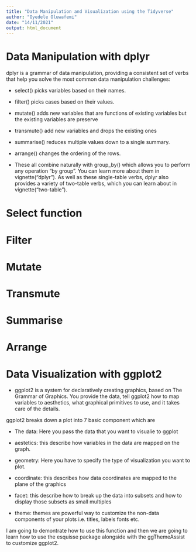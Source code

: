 ```yaml
---
title: "Data Manipulation and Visualization using the Tidyverse"
author: "Oyedele Oluwafemi"
date: "14/11/2021"
output: html_document
---
```


# Data Manipulation with dplyr

dplyr is a grammar of data manipulation, providing a consistent set of verbs that help you solve the most common data manipulation challenges:

- select() picks variables based on their names.

- filter() picks cases based on their values.

- mutate() adds new variables that are functions of existing variables but the existing variables are preserve

- transmute() add new variables and drops the existing ones

- summarise() reduces multiple values down to a single summary.

- arrange() changes the ordering of the rows.

- These all combine naturally with group_by() which allows you to perform any operation “by group”. You can learn more about them in vignette("dplyr"). As well as these single-table verbs, dplyr also provides a variety of two-table verbs, which you can learn about in vignette("two-table").


# Select function




# Filter




# Mutate




# Transmute




# Summarise




# Arrange




# Data Visualization with ggplot2

- ggplot2 is a system for declaratively creating graphics, based on The Grammar of Graphics. You provide the data, tell ggplot2 how to map variables to aesthetics, what graphical primitives to use, and it takes care of the details.


ggplot2 breaks down a plot into 7 basic component which are

- The data: Here you pass the data that you want to visualie to ggplot

- aestetics: this describe how variables in the data are mapped on the graph.

- geometry: Here you have to specify the type of visualization you want to plot.

- coordinate: this describes how data coordinates are mapped to the plane of the graphics

- facet: this describe how to break up the data into subsets and how to display those subsets as small multiples

- theme: themes are powerful way to customize the non-data components of your plots i.e. titles, labels fonts etc.




I am going to demontrate how to use this function and then we are going to learn how to use the esquisse package alongside with the ggThemeAssist to customize ggplot2.